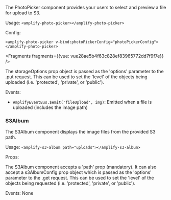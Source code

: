 The PhotoPicker component provides your users to select and preview a file for upload to S3.

Usage: ```<amplify-photo-picker></amplify-photo-picker>```

Config:
```
<amplify-photo-picker v-bind:photoPickerConfig="photoPickerConfig"></amplify-photo-picker>
```




<Fragments fragments={{vue: vue28ae5b4f63c828ef83965772dd7f9f7e}} />

The storageOptions prop object is passed as the 'options' parameter to the .put request.  This can be used to set the 'level' of the objects being uploaded (i.e. 'protected', 'private', or 'public').

Events:

* ```AmplifyEventBus.$emit('fileUpload', img)```: Emitted when a file is uploaded (includes the image path)


### S3Album

The S3Album component displays the image files from the provided S3 path.

Usage: ```<amplify-s3-album path="uploads"></amplify-s3-album>```

Props:

The S3Album component accepts a 'path' prop (mandatory). It can also accept a s3AlbumConfig prop object which is passed as the 'options' parameter to the .get request.  This can be used to set the 'level' of the objects being requested (i.e. 'protected', 'private', or 'public').



Events: None